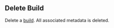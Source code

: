 
## Delete Build

<OperationInfo method='delete' path='/builds/v1/{appId}/delete/{buildId}' />

Delete a [build](https://hathora.dev/docs/concepts/hathora-entities#build). All associated metadata is deleted.
